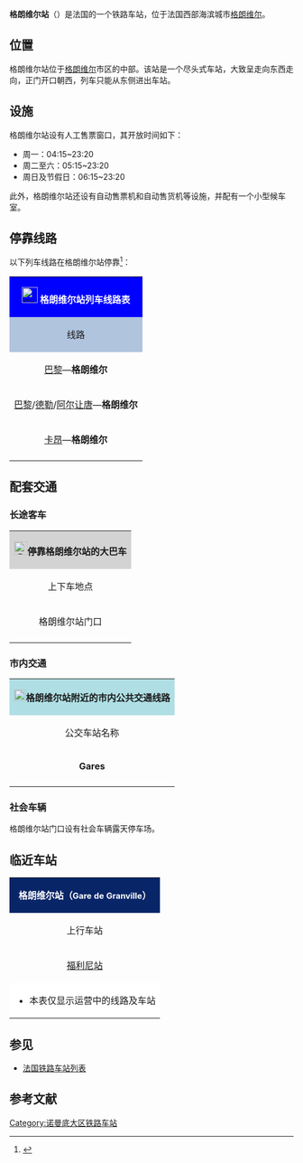 {{Infobox station
| name = [[File:Sncf-logo.svg|32x32px]]格朗维尔站<br>{{lang|fr|Gare de Granville}}
| type = [[法国铁路|法国铁路]]
| image = Gare de Granville-2015.jpg
| image_caption = 格朗维尔站门口（2015年5月）
| address = {{FRA}}[[芒什省|芒什省]][[格朗维尔|格朗维尔]]
| latd = 48
| latm = 50
| lats = 18
| latNS = N
| longd = 1
| longm = 35
| longs = 15
| longEW = W
| operator = [[File:Sncf-logo.svg|32x32px]]
| coordinates_display = yes
| iso_region = FR
| line = * {{link-fr|阿尔让唐－格朗维尔铁路|Ligne d'Argentan à Granville}}<br>（属于{{link-fr|巴黎－格朗维尔铁路|Ligne de Paris à Granville}}的一部分）
| platform = 3
| tracks = 4
| elevation = 24米
| opened = 1870年7月3日
| rebuilt = 
| status = 使用中
| closed = 
| passengers = 约18.6万人次<ref>{{Cite web|url=https://ressources.data.sncf.com/explore/dataset/frequentation-gares/?sort=voyageurs_2014&q=granville|title=Fréquentation en gares|accessdate=2016-11-29|author=SNCF|date=|language=法语|publisher=SNCF Open Data|archive-date=2019-08-12|archive-url=https://web.archive.org/web/20190812003921/https://ressources.data.sncf.com/explore/dataset/frequentation-gares/?sort=voyageurs_2014&q=granville|dead-url=no}}</ref>
| pass_year = 2015年
| station_type = 客运车站，兼办货运业务
| connections = * {{link-fr|芒什省城际客运|Réseau interurbain de la Manche}}
* 格朗维尔城市公共交通
| route_map = 
| map_locator = 
| note = 
| services = Intercités<br>TER
}}

'''格朗维尔站'''（{{lang-fr|Gare de Granville}}）是法国的一个铁路车站，位于法国西部海滨城市[[格朗维尔|格朗维尔]]。

==位置==

格朗维尔站位于[[格朗维尔|格朗维尔]]市区的中部。该站是一个尽头式车站，大致呈走向东西走向，正门开口朝西，列车只能从东侧进出车站。

==设施==

格朗维尔站设有人工售票窗口，其开放时间如下：
* 周一：04:15~23:20
* 周二至六：05:15~23:20
* 周日及节假日：06:15~23:20
此外，格朗维尔站还设有自动售票机和自动售货机等设施，并配有一个小型候车室。

== 停靠线路 ==

{{动态列表|最后更新时间：2016年11月29日。本章节内容仅供参考，不排除因施工或罢工而引发的临时性变更。欢迎修正和补充}}

以下列车线路在格朗维尔站停靠<ref>{{Cite web|url=https://www.gares-sncf.com/fr/gare/frgfr/granville|title=Votre Gare: Granville|accessdate=2016-11-29|author=Gares SNCF|date=|language=法语|publisher=SNCF|archive-url=https://web.archive.org/web/20160622010203/http://www.gares-sncf.com/fr/gare/frgfr/granville|archive-date=2016-06-22|dead-url=yes}}</ref>：

{| class="wikitable mw-collapsible" 
|colspan="5" style="background:#0000FF" align="center" |[[File:Sncf-logo.svg|28x28px]] <font color=#FFFFFF>'''格朗维尔站列车线路表'''</font>
|-
!style="background:#B0C4DE"| 线路
!style="background:#B0C4DE"|车种
!style="background:#B0C4DE"|上一站
!style="background:#B0C4DE"|下一站
!style="background:#B0C4DE"|大致运行频率{{noteTag|name=noteA}}
|-
|[[巴黎蒙帕纳斯站|巴黎]]—'''格朗维尔'''
| rowspan="1" align="center" |'''INTERCITÉS'''
|[[福利尼站|福利尼]]
|（终点）
|每天6趟左右
|-
|[[巴黎蒙帕纳斯站|巴黎]]/[[德勒站|德勒]]/[[阿尔让唐站|阿尔让唐]]—'''格朗维尔'''
| rowspan="2" align="center"|[[File:Logo_TER.svg|37x37px]]
|[[福利尼站|福利尼]]
|（终点）
|每天2趟左右
|-
|[[卡昂站|卡昂]]—'''格朗维尔'''
|[[福利尼站|福利尼]]
|（终点）
|{{noteTag|name=noteB}}
|-
|colspan="5" style="background:#FFFFFF"|{{noteFoot|1=
{{noteTag|name=noteA|1=在本栏中，往返1次为"1趟"；除特别标明外，其数据仅工作日有效，周末及节假日列车数量可能会减少或停运}}
{{noteTag|name=noteB|1=仅夏季或特定时段开行}}
}}
|}

==配套交通==
===长途客车===

{| class="wikitable mw-collapsible" 
|colspan="3" align="center" style="background:#D3D3D3" |[[File:BSicon_BUS.svg|24x24px]]'''停靠格朗维尔站的大巴车'''
|-
!align="center" |上下车地点
!align="center" |运营单位
!align="center" |主要目的地{{noteTag|name=noteA}}
|-
| rowspan="2" align="center" |格朗维尔站门口
|align="center" |{{link-fr|芒什省城际客运|Réseau interurbain de la Manche}}<br>[http://www.manche.fr/iso_upload/Maneo%20-%20lignes%20express%20et%20transport%20a%20la%20demande_0.pdf Manéo]
|
* 2号线{{noteTag|name=noteC}}：[[西安河畔屈埃特勒维尔_(芒什省)|仙河畔凯特尔维勒]]、[[库唐斯|库唐斯]]、[[圣洛|圣洛]]{{noteTag|name=noteC}}
* 4号线{{noteTag|name=noteD}}：[[瑞卢维尔|瑞卢维尔]]、[[尚波_(芒什省)|尚泊]]、[[德拉热龙通|德拉热龙通]]、[[阿夫朗什|阿夫朗什]]
* 6号线：[[阿夫朗什|阿夫朗什]]、[[蓬托博尔_(芒什省)|蓬托博勒]]、[[圣米歇尔山|圣米歇尔山]]
* 7号线{{noteTag|name=noteC}}：[[圣皮耶尔朗热尔|圣皮耶尔朗热尔]]、[[阿夫朗什|阿夫朗什]]
* 54号线{{noteTag|name=noteE}}：[[布雷阿|布雷阿]]、[[滨海雷涅维尔_(芒什省)|滨海雷涅维尔]]、[[库唐斯|库唐斯]]
|-
|align="center" |[[SNCF|SNCF]]<br>Car TER{{noteTag|name=noteB}}
|
* [[库唐斯站|库唐斯]]、[[圣洛站|圣洛]]
* ''当某条铁路线施工或罢工时，SNCF可能也会提供途径该线路沿途站点的大巴车''
|-
|colspan="3" style="background:#FFFFFF"|{{noteFoot|1=
{{noteTag|name=noteA|1=本栏不包括可以联程中转前往的目的地}}
{{noteTag|name=noteB|1=其车票可与SNCF的同线路车票通用}}
{{noteTag|name=noteC|1=周末及节假日停运}}
{{noteTag|name=noteD|1=除夏季外，周末及节假日停运}}
{{noteTag|name=noteE|1=仅夏季运行}}
}}
|}

===市内交通===

{| class="wikitable mw-collapsible" 
|colspan="3" align="center" style="background:#AFDFE4"|[[File:Bus-logo.svg|21x21px]]'''格朗维尔站附近的市内公共交通线路'''
|-
!align="center" |公交车站名称
!align="center" |位置
!align="center" |停靠线路{{noteTag|name=noteA}}<ref>{{Cite web|url=http://www.ville-granville.fr/iso_album/depliant_plan_recto-verso_hd.pdf|title=depliant_plan_recto-verso_hd|accessdate=2016-11-29|author=Néva|date=|language=法语|publisher=Ville-Granville|archive-date=2017-08-15|archive-url=https://web.archive.org/web/20170815045420/http://www.ville-granville.fr/iso_album/depliant_plan_recto-verso_hd.pdf|dead-url=no}}</ref>
|-
|'''Gares'''
|格朗维尔站门口
|
* 1路{{noteTag|name=noteB}}：塔莱工业区 ↔ 戈达勒海滩
* 2路{{noteTag|name=noteB}}：圣尼克拉海滩 ↔ 荣城巷
|-
|colspan="3" style="background:#FFFFFF"|{{noteFoot|1=
{{noteTag|name=noteA|1=中文名称非官方正式翻译，仅供参考}}
{{noteTag|name=noteB|1=周日及节假日停运}}
}}
|}

===社会车辆===

格朗维尔站门口设有社会车辆露天停车场。

==临近车站==

{|class="wikitable mw-collapsible" style="margin: 0 auto; width:42em;"
|colspan="3" style="background:#082567" align="center"|<font color=#FFFFFF>'''格朗维尔站（<span style="font-size:11pt;">Gare de Granville</span>）'''</font>
|-
!上行车站
!线路
!下行车站
|-
|align="center" |[[福利尼站|福利尼站]]
|align="center" |'''{{link-fr|巴黎－格朗维尔铁路|Ligne de Paris à Granville}}'''
|align="center" |（终点）
|-
|colspan="3" style="background:#FFFFFF"|
*本表仅显示运营中的线路及车站
|}

==参见==
* [[法国铁路车站列表|法国铁路车站列表]]

== 参考文献 ==
{{Reflist}}

{{法国主要火车站列表}}

[[Category:诺曼底大区铁路车站|Category:诺曼底大区铁路车站]]